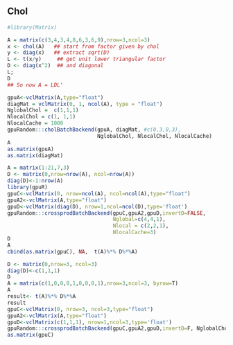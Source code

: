 <!--
%\VignetteEngine{knitr::knitr}
%\VignetteIndexEntry{cholBatch}
-->


## Chol
```r
#library(Matrix)

```

```r
A = matrix(c(3,4,3,4,8,6,3,6,9),nrow=3,ncol=3)
x <- chol(A)   ## start from factor given by chol
y <- diag(x)   ## extract sqrt(D)
L <- t(x/y)     ## get unit lower triangular factor
D <- diag(x^2)  ## and diagonal
L;
D
## So now A = LDL'
```

```r
gpuA<-vclMatrix(A,type="float")
diagMat = vclMatrix(0, 1, ncol(A), type = "float")
NglobalChol =  c(1,1,1)
NlocalChol = c(1, 1,1)
NlocalCache = 1000
gpuRandom:::cholBatchBackend(gpuA, diagMat, #c(0,3,0,3), 
                             NglobalChol, NlocalChol, NlocalCache)
A
as.matrix(gpuA)
as.matrix(diagMat)
```


```r
A = matrix(1:21,7,3)
D <- matrix(0,nrow=nrow(A), ncol=nrow(A))
diag(D)<-1:nrow(A)
library(gpuR)
gpuC<-vclMatrix(0, nrow=ncol(A), ncol=ncol(A),type="float")
gpuA2<-vclMatrix(A,type="float")
gpuD<-vclMatrix(diag(D), nrow=1,ncol=ncol(D),type='float')
gpuRandom:::crossprodBatchBackend(gpuC,gpuA2,gpuD,invertD=FALSE,
                                  Nglobal=c(4,4,1), 
                                  Nlocal = c(2,2,1), 
                                  NlocalCache=3)
D
A
cbind(as.matrix(gpuC), NA,  t(A)%*% D%*%A)
```

```r
D <- matrix(0,nrow=3, ncol=3)
diag(D)<-c(1,1,1)
D
A = matrix(c(1,0,0,0,1,0,0,0,1),nrow=3,ncol=3, byrow=T)
A
result<- t(A)%*% D%*%A
result
gpuC<-vclMatrix(0, nrow=3, ncol=3,type="float")
gpuA2<-vclMatrix(A,type="float")
gpuD<-vclMatrix(c(1,1,1), nrow=1,ncol=3,type='float')
gpuRandom:::crossprodBatchBackend(gpuC,gpuA2,gpuD,invertD=F, NglobalChol,NlocalChol, NlocalCache)
as.matrix(gpuC)
```









